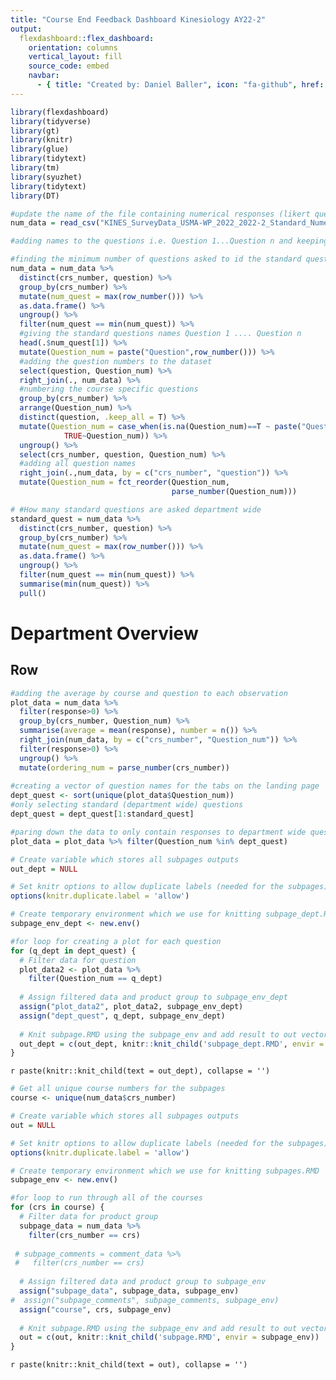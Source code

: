 ---
title: "Course End Feedback Dashboard Kinesiology AY22-2"
output: 
  flexdashboard::flex_dashboard:
    orientation: columns
    vertical_layout: fill
    source_code: embed
    navbar:
      - { title: "Created by: Daniel Baller", icon: "fa-github", href: "https://github.com/danielpballer"  }
---

```{r setup, include=FALSE}
library(flexdashboard)
library(tidyverse)
library(gt)
library(knitr)
library(glue)
library(tidytext)
library(tm)
library(syuzhet)
library(tidytext)
library(DT)
```

```{r Reading in data}
#update the name of the file containing numerical responses (likert questions)
num_data = read_csv("KINES_SurveyData_USMA-WP_2022_2022-2_Standard_Numerics_20220516102345_9820MA1HV-NO-SECTION-ID.csv")
```

```{r adding names to the quantitative questions}
#adding names to the questions i.e. Question 1...Question n and keeping the same names across courses

#finding the minimum number of questions asked to id the standard questions asked for every course
num_data = num_data %>% 
  distinct(crs_number, question) %>% 
  group_by(crs_number) %>% 
  mutate(num_quest = max(row_number())) %>% 
  as.data.frame() %>% 
  ungroup() %>% 
  filter(num_quest == min(num_quest)) %>% 
  #giving the standard questions names Question 1 .... Question n
  head(.$num_quest[1]) %>% 
  mutate(Question_num = paste("Question",row_number())) %>% 
  #adding the question numbers to the dataset
  select(question, Question_num) %>% 
  right_join(., num_data) %>% 
  #numbering the course specific questions
  group_by(crs_number) %>% 
  arrange(Question_num) %>% 
  distinct(question, .keep_all = T) %>% 
  mutate(Question_num = case_when(is.na(Question_num)==T ~ paste("Question", row_number()),
            TRUE~Question_num)) %>% 
  ungroup() %>% 
  select(crs_number, question, Question_num) %>% 
  #adding all question names 
  right_join(.,num_data, by = c("crs_number", "question")) %>% 
  mutate(Question_num = fct_reorder(Question_num,
                                    parse_number(Question_num)))

# #How many standard questions are asked department wide
standard_quest = num_data %>% 
  distinct(crs_number, question) %>% 
  group_by(crs_number) %>% 
  mutate(num_quest = max(row_number())) %>% 
  as.data.frame() %>% 
  ungroup() %>% 
  filter(num_quest == min(num_quest)) %>% 
  summarise(min(num_quest)) %>% 
  pull()
```

Department Overview
================================================================================

Row {.tabset}
--------------------------------------------------------------------------------

```{r render subpages department, include = FALSE}
#adding the average by course and question to each observation
plot_data = num_data %>% 
  filter(response>0) %>% 
  group_by(crs_number, Question_num) %>% 
  summarise(average = mean(response), number = n()) %>% 
  right_join(num_data, by = c("crs_number", "Question_num")) %>%
  filter(response>0) %>% 
  ungroup() %>% 
  mutate(ordering_num = parse_number(crs_number))
  
#creating a vector of question names for the tabs on the landing page
dept_quest <- sort(unique(plot_data$Question_num))
#only selecting standard (department wide) questions
dept_quest = dept_quest[1:standard_quest]

#paring down the data to only contain responses to department wide questions
plot_data = plot_data %>% filter(Question_num %in% dept_quest)

# Create variable which stores all subpages outputs
out_dept = NULL

# Set knitr options to allow duplicate labels (needed for the subpages)
options(knitr.duplicate.label = 'allow')

# Create temporary environment which we use for knitting subpage_dept.RMD 
subpage_env_dept <- new.env()

#for loop for creating a plot for each question
for (q_dept in dept_quest) {
  # Filter data for question 
  plot_data2 <- plot_data %>% 
    filter(Question_num == q_dept)
  
  # Assign filtered data and product group to subpage_env_dept 
  assign("plot_data2", plot_data2, subpage_env_dept)
  assign("dept_quest", q_dept, subpage_env_dept)
  
  # Knit subpage.RMD using the subpage_env and add result to out vector
  out_dept = c(out_dept, knitr::knit_child('subpage_dept.RMD', envir = subpage_env_dept))
}
```

`r paste(knitr::knit_child(text = out_dept), collapse = '')`

```{r render subpages by course numeric, include=FALSE}
# Get all unique course numbers for the subpages
course <- unique(num_data$crs_number)

# Create variable which stores all subpages outputs
out = NULL

# Set knitr options to allow duplicate labels (needed for the subpages)
options(knitr.duplicate.label = 'allow')

# Create temporary environment which we use for knitting subpages.RMD 
subpage_env <- new.env()

#for loop to run through all of the courses
for (crs in course) {
  # Filter data for product group 
  subpage_data = num_data %>% 
    filter(crs_number == crs)
  
 # subpage_comments = comment_data %>% 
 #   filter(crs_number == crs)
  
  # Assign filtered data and product group to subpage_env 
  assign("subpage_data", subpage_data, subpage_env)
#  assign("subpage_comments", subpage_comments, subpage_env)
  assign("course", crs, subpage_env)
  
  # Knit subpage.RMD using the subpage_env and add result to out vector
  out = c(out, knitr::knit_child('subpage.RMD', envir = subpage_env))
}
```

`r paste(knitr::knit_child(text = out), collapse = '')`
